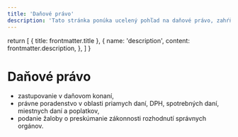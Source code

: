 ```yaml
---
title: 'Daňové právo'
description: 'Tato stránka ponúka ucelený pohľad na daňové právo, zahŕňajúc zastupovanie v daňovom konaní, poskytovanie právneho poradenstva v oblasti priamych daní, DPH, spotrebných daní, miestnych daní a poplatkov. Ďalej sa venuje možnosti podania žaloby na preskúmanie zákonnosti rozhodnutí správnych orgánov. Stránka je určená pre poskytovanie podrobných informácií a odborného poradenstva v širokom spektre daňových otázok, ktoré sú dôležité pre jednotlivcov aj pre podnikateľské subjekty.'
---
```


  return [
    { title: frontmatter.title },
    {
      name: 'description',
      content: frontmatter.description,
    },
  ]
}

# Daňové právo

- zastupovanie v daňovom konaní,
- právne poradenstvo v oblasti priamych daní, DPH, spotrebných daní, miestnych daní a poplatkov,
- podanie žaloby o preskúmanie zákonnosti rozhodnutí správnych orgánov.
